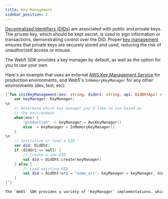```yaml
---
title: Key Management
sidebar_position: 2
---
```



[Decentralized Identifiers (DIDs)](/docs/web5/learn/decentralized-identifiers) are associated with public and private keys. The private key, which should be kept secret, is used to sign information or transactions, demonstrating control over the DID. Proper [key management](https://en.wikipedia.org/wiki/Key_management) ensures that private keys are securely stored and used, reducing the risk of unauthorized access or misuse.

The Web5 SDK provides a key manager by default, as well as the option for you to use your own.

Here's an example that uses an external [AWS Key Management Service](https://docs.aws.amazon.com/kms/latest/developerguide/overview.html) for production environments, and Web5's `InMemoryKeyManager` for any other environments (dev, test, etc):

```kotlin title="Kotlin"
{`fun initKeyManagement(env: string, didUri: string, api: DidDhtApi? = null){
    var keyManager: KeyManager;
\n
    // Determine which key manager you'd like to use based on
    // the environment
    when(env) {
        "production" -> keyManager = AwsKeyManager()
        else -> keyManager = InMemoryKeyManager()
    }
\n
    // Initialize or load a DID
    var did: DidDht;
    if (didUri == null) {
        // Create a new DID
        val did = DidDht.create(keyManager)
    } else {
        // Load existing DID
        val did = DidDht(uri = "some_uri", keyManager = keyManager, didDhtApi = api)
    }
}`}

The `Web5` SDK provides a variety of `KeyManager` implementations, which will allow you connect to storage - in-memory storage in the case of `InMemoryKeyManager` and AWS Key Management Service in the case of `AwsKeyManager` - and allow you to perform all the operations exposed in the `KeyManager` interface. 